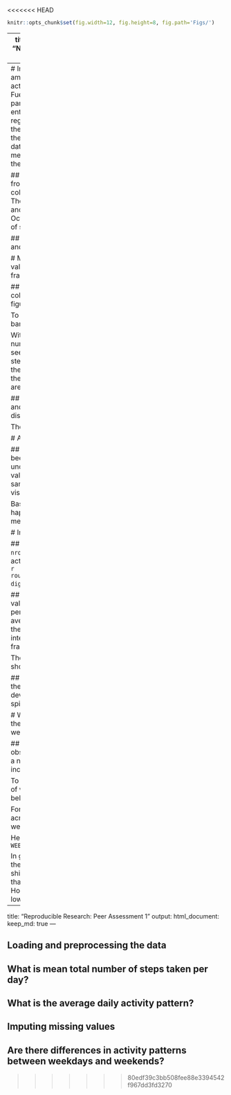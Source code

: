 <<<<<<< HEAD
```r
knitr::opts_chunk$set(fig.width=12, fig.height=8, fig.path='Figs/')
```
---
title: "Activity Monitoring Data - Research"
author: "Nagesh"
date: "Monday 16 February 2015"
output: html_document
---
# Introduction
It is now possible to collect a large amount of data about personal movement using activity monitoring devices such as a Fitbit, Nike Fuelband, or Jawbone Up. These type of devices are part of the “quantified self” movement – a group of enthusiasts who take measurements about themselves regularly to improve their health, to find patterns in their behavior, or because they are tech geeks. But these data remain under-utilized both because the raw data are hard to obtain and there is a lack of statistical methods and software for processing and interpreting the data.

## Data collection
This assignment makes use of data from a personal activity monitoring device. This device collects data at 5 minute intervals through out the day. The data consists of two months of data from an anonymous individual collected during the months of October and November, 2012 and include the number of steps taken in 5 minute intervals each day.            

## Assignment
We will do some research with this data and make it reproducible for others.

# Mean number of steps
First, we ignore all the `NA` values by using the `omit.NA()` function on the data frame created by reading the `activity.csv` file.

## Total number of steps per day
We sum the `steps` column in the data frame per day to arrive the total figure.
```r
library(dplyr)
summarise(group_by(stepsDf,date),stepCount=sum(steps))
```
To understand that frequency of step counts in a given a time interval, we plot a histogram for the step count as shown below.     
```r
stepCountDf<-summarise(group_by(stepsDf,date),
                       stepCount=sum(steps)/1000)
#
hist(stepCountDf$stepCount,
     main="Histogram of Daily Step Count",
     xlab="Daily step count (000s)",
     col="orange")
```
      
To look at the step counts on a daily basis, we plot a bar plot as shown below.
```r
barplot(stepCountDf$stepCount,
        main="Bar Graph of day-wise Step Count",
        xlab="October - November days",
        ylab="Daily step count (000s)",
        col="orangered1")
```              

With these plots, we can conclude that, the highest number of step counts are around two in number as seen in histogram. In the bar plot, the number of such steps appear close together towards the right-end of the plot.                          
Also, the vast majority of step counts are in the 10-15 thousand area as seen in the congregation area in the histogram and in the bar plot too.       

## Mean and median values of step count                  
The mean and median values of the step count are calculated and displayed as shown below:     
```r
library(dplyr)
summarise(group_by(stepsDf,date),
          stepMean=mean(steps),
          stepMedian=median(steps))
```
       
The values are plotted as shown below
```r
stepStatDf<-summarise(group_by(stepsDf,date),
                      stepMean=mean(steps),
                      stepMedian=median(steps))
plot(stepStatDf$date,stepStatDf$stepMean,
     type="l",
     xlab="October - November days",
     ylab="Mean and Median step count",
     main="Daily mean and median counts",
     col="blue")
lines(stepStatDf$date,stepStatDf$stepMedian,
      type="l",
      col="green")
```
              
# Average daily pattern

## Mean step count based on intervals
The data has been built with 5 minute intervals per hour, per day. To understand the daily pattern, we sum the step count values for the intervals of an hour and then repeat the same for every hour. While verbose, such a visualization provides a better insight.                 
```r
intervalStepsDf<-summarise(group_by(stepsDf,interval),
                           stepCount=mean(steps))
intvlDf<-split(intervalStepsDf,
               rep(1:24,each=12))
par(mfrow=c(4,6),
    oma = c(0,0,8,0))
plot(intvlDf[[1]]$interval,intvlDf[[1]]$stepCount,
     type="l",
     xlab="Interval 0000-0100",
     ylab="Mean step count")
plot(intvlDf[[2]]$interval,intvlDf[[2]]$stepCount,
     type="l",
     xlab="Interval 0100-0200",
     ylab="Mean step count")
plot(intvlDf[[3]]$interval,intvlDf[[3]]$stepCount,
     type="l",
     xlab="Interval 0200-0300",
     ylab="Mean step count")
plot(intvlDf[[4]]$interval,intvlDf[[4]]$stepCount,
     type="l",
     xlab="Interval 0300-0400",
     ylab="Mean step count")
plot(intvlDf[[5]]$interval,intvlDf[[5]]$stepCount,
     type="l",
     xlab="Interval 0400-0500",
     ylab="Mean step count")
plot(intvlDf[[6]]$interval,intvlDf[[6]]$stepCount,
     type="l",
     xlab="Interval 0500-0600",
     ylab="Mean step count")
plot(intvlDf[[7]]$interval,intvlDf[[7]]$stepCount,
     type="l",
     xlab="Interval 0600-0700",
     ylab="Mean step count")
plot(intvlDf[[8]]$interval,intvlDf[[8]]$stepCount,
     type="l",
     xlab="Interval 0700-0800",
     ylab="Mean step count")
plot(intvlDf[[9]]$interval,intvlDf[[9]]$stepCount,
     type="l",
     xlab="Interval 0800-0900",
     ylab="Mean step count")
plot(intvlDf[[10]]$interval,intvlDf[[10]]$stepCount,
     type="l",
     xlab="Interval 0900-1000",
     ylab="Mean step count")
plot(intvlDf[[11]]$interval,intvlDf[[11]]$stepCount,
     type="l",
     xlab="Interval 1000-1100",
     ylab="Mean step count")
plot(intvlDf[[12]]$interval,intvlDf[[12]]$stepCount,
     type="l",
     xlab="Interval 1100-1200",
     ylab="Mean step count")
plot(intvlDf[[13]]$interval,intvlDf[[13]]$stepCount,
     type="l",
     xlab="Interval 1200-1300",
     ylab="Mean step count")
plot(intvlDf[[14]]$interval,intvlDf[[14]]$stepCount,
     type="l",
     xlab="Interval 1300-1400",
     ylab="Mean step count")
plot(intvlDf[[15]]$interval,intvlDf[[15]]$stepCount,
     type="l",
     xlab="Interval 1400-1500",
     ylab="Mean step count")
plot(intvlDf[[16]]$interval,intvlDf[[16]]$stepCount,
     type="l",
     xlab="Interval 1500-1600",
     ylab="Mean step count")
plot(intvlDf[[17]]$interval,intvlDf[[17]]$stepCount,
     type="l",
     xlab="Interval 1600-1700",
     ylab="Mean step count")
plot(intvlDf[[18]]$interval,intvlDf[[18]]$stepCount,
     type="l",
     xlab="Interval 1700-1800",
     ylab="Mean step count")
plot(intvlDf[[19]]$interval,intvlDf[[19]]$stepCount,
     type="l",
     xlab="Interval 1800-1900",
     ylab="Mean step count")
plot(intvlDf[[20]]$interval,intvlDf[[20]]$stepCount,
     type="l",
     xlab="Interval 1900-2000",
     ylab="Mean step count")
plot(intvlDf[[21]]$interval,intvlDf[[21]]$stepCount,
     type="l",
     xlab="Interval 2000-2100",
     ylab="Mean step count")
plot(intvlDf[[22]]$interval,intvlDf[[22]]$stepCount,
     type="l",
     xlab="Interval 2100-2200",
     ylab="Mean step count")
plot(intvlDf[[23]]$interval,intvlDf[[23]]$stepCount,
     type="l",
     xlab="Interval 2200-2300",
     ylab="Mean step count")
plot(intvlDf[[24]]$interval,intvlDf[[24]]$stepCount,
     type="l",
     xlab="Interval 2300-0000",
     ylab="Mean step count")
title("Mean step count of 5 minute intervals in a day",outer="TRUE")
```             

Based on the plot above, the highest number of steps happens around the interval 1545 to 1550 where the mean count touches close to 100.

# Imputing missing values
                      
## Count of missing values
There are a total of `r nrow(filter(ACT,is.na(steps)))` missing values in the activity dataset. As a percentage, the missing values is `r round(nrow(filter(ACT,is.na(steps)))/nrow(ACT)*100, digits=2)`% of the whole.


## Imputed missing values
To impute the missing values, we will calculate the average step count on a per interval basis across all days of observation. This average value will be used to replace the `NA` values in the original data set corresponding to the same interval. Here are the steps to generate a new data frame using this strategy.
```r
# ACT is the data frame created by reading the CSV file of activity.
# Not shown here for sake of brevity.
misSteps<-filter(ACT,is.na(steps))
xDf<-merge(misSteps,stepsMeanDf,
           by.x="interval",
           by.y="interval")
x1Df<-mutate(xDf,
             steps=meanSteps)
y1Df<-data.frame(x1Df$steps,
                x1Df$date,
                x1Df$interval)
names(y1Df)<-c("steps","date","interval")
# The missing values from the activity data frame are now populated with the mean values
# into y1Df
y2Df<-data.frame(as.numeric(stepsDf$steps),
                 stepsDf$date,
                 stepsDf$interval)
names(y2Df)<-c("steps","date","interval")
# The data frame without NA values is y2Df
zDf<-rbind(y1Df,y2Df)
newDf<-arrange(zDf,
               date,interval)
# Arranging after merge, we have the final dataset
head(newDf)
```           
Here is the histogram with the imputed values.
```r
sumNewDf<-summarise(group_by(newDf,date),
                    totalCount=sum(steps)/1000)
hist(sumNewDf$totalCount,
     main="Histogram of Daily Step Count (Imputed Values)",
     xlab="Daily step count (000s)",
     col="blue")
```   

The mean and median for the imputed data set are shown here:
```r
staDf<-summarise(group_by(newDf,date),
                 stepMean=mean(steps),
                 stepMedian=median(steps))
plot(staDf$date,staDf$stepMean,
     type="l",
     xlab="October - November days",
     ylab="Mean and Median step count",
     main="Daily mean and median counts (Imputed data)",
     col="blue")
lines(staDf$date,staDf$stepMedian,
      type="l",
      col="green")
```

## Result of imputing the data
After imputing the data, the histogram and the mean values do not show much deviation. However, the median values now shows spikes for some days.

# Weekday and weekend patterns
We will now explore the data on the basis of step counts on week days and week ends.

## Day classification
To classify the days of observation, we use the `weekdays()` function and create a new data frame with the name of the weekday included. 
```r
d1<-mutate(newDf,
              day=weekdays(date))
daySumm<-summarise(group_by(d1,day,interval),
                   stepMean=mean(steps))
head(daySumm)
```

To plot the step count and see the spread across days of week, we will use the `ggplot2` library as shown below.
```r
library(ggplot2)
p <- ggplot(daySumm,
            aes(x=interval,
                y=stepMean))
p <- p + geom_line(colour="red")
p <- p + xlab("Interval")
p <- p + ylab("Mean step count")
p <- p + ggtitle("Weekdays and Weekend Step Count")
p + facet_grid(day ~ .)
```

For a more condensed plot, we will first get counts split across two broad categories - weekdays and weekends.
```r
newDf<-mutate(newDf,
              day=weekdays(date))
wEnd<-newDf %>%
  filter(day=="Saturday" | day=="Sunday") %>%
  mutate(day="WEEKEND")
wDay<-newDf %>%
  filter(day!="Saturday" & day!="Sunday") %>%
  mutate(day="WEEKDAY")
d1<-rbind(wDay,wEnd)
d2<-summarise(group_by(d1,date),
              stepMean=mean(steps))
days<-merge(d2,d1,
          by.x="date",
          by.y="date")
days<-arrange(days,date,interval)
days<-mutate(days,
             day=as.factor(day))
```

Here is a plot with the factors set to `WEEKDAY` and `WEEKEND`
```r
library(lattice)
xyplot(days$steps ~ days$interval | days$day,
       type="l",
       xlab="Interval",
       ylab="Mean step count",
       main="Weekday and Weekend mean step counts",
       layout=c(2,1))
```

In general, the count of steps is seen in more or less the same interval. The peak number of count has shifted right - from weekday to weekend - indicating that the count is higher on later parts of the day. However, the overall count of steps on weekend is lower than that on the week days.
=======
---
title: "Reproducible Research: Peer Assessment 1"
output: 
  html_document:
    keep_md: true
---


## Loading and preprocessing the data



## What is mean total number of steps taken per day?



## What is the average daily activity pattern?



## Imputing missing values



## Are there differences in activity patterns between weekdays and weekends?
>>>>>>> 80edf39c3bb508fee88e3394542f967dd3fd3270
